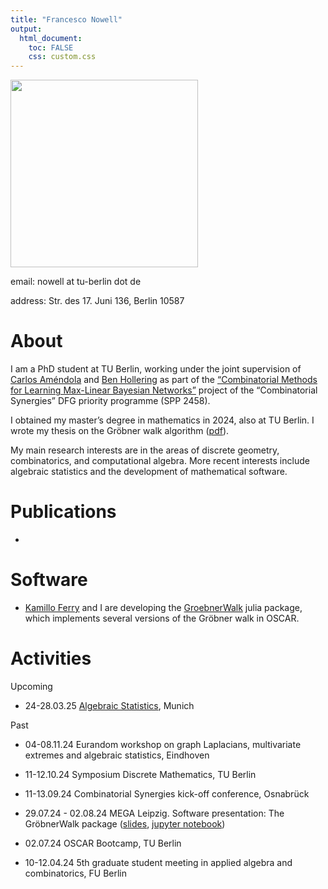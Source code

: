 ```yaml
---
title: "Francesco Nowell"
output: 
  html_document:
    toc: FALSE
    css: custom.css
---
```


<div>
  <img style="vertical-align:middle" src="cvpic.jpg" width = "300">
</div>


email: nowell at tu-berlin dot de 

address: Str. des 17. Juni 136, Berlin 10587


# About 
I am a PhD student at TU Berlin, working under the joint supervision of [Carlos Améndola](https://luke-amendola.appspot.com/) and [Ben Hollering](https://sites.google.com/view/benhollering) as part of the ["Combinatorial Methods for Learning Max-Linear Bayesian Networks"](https://www.combinatorial-synergies.de/projects/?elem=Combinatorial-Methods-for-Learning-Max-Linear-Bayesian-Networks) project of the "Combinatorial Synergies" DFG priority programme (SPP 2458). 

I obtained my master's degree in mathematics in 2024, also at TU Berlin. I wrote my thesis on the Gröbner walk algorithm ([pdf](nowell_master.pdf)).

My main research interests are in the areas of discrete geometry, combinatorics,  and computational algebra. More recent interests include algebraic statistics and the development of mathematical software. 

# Publications

- 

# Software 
- [Kamillo Ferry](https://kafe.dev) and I are developing the [GroebnerWalk](https://github.com/ooinaruhugh/GroebnerWalk.jl) julia package, which implements several versions of the Gröbner walk in OSCAR.

# Activities   

Upcoming

- 24-28.03.25 [Algebraic Statistics](https://sites.google.com/view/algstat2025/home), Munich


Past 

- 04-08.11.24 Eurandom workshop on graph Laplacians, multivariate extremes and algebraic statistics, Eindhoven 

- 11-12.10.24 Symposium Discrete Mathematics, TU Berlin

- 11-13.09.24 Combinatorial Synergies kick-off conference, Osnabrück 

- 29.07.24 - 02.08.24 MEGA Leipzig. Software presentation: The GröbnerWalk package ([slides](GWalk_presentation_MEGA.pdf), [jupyter notebook](MEGA_notebook.ipynb)) 

- 02.07.24 OSCAR Bootcamp, TU Berlin 

- 10-12.04.24 5th graduate student meeting in applied algebra and combinatorics, FU Berlin

